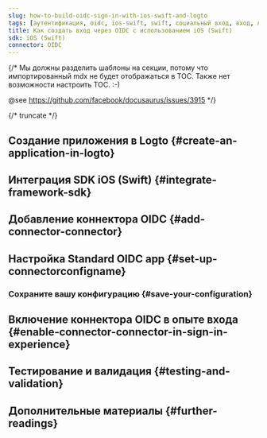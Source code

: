 ```yaml
---
slug: how-to-build-oidc-sign-in-with-ios-swift-and-logto
tags: [аутентификация, oidc, ios-swift, swift, социальный вход, вход, логин]
title: Как создать вход через OIDC с использованием iOS (Swift)
sdk: iOS (Swift)
connector: OIDC
---
```


{/*
  Мы должны разделить шаблоны на секции, потому что импортированный mdx не будет отображаться в TOC.
  Также нет возможности настроить TOC. :-)

  @see https://github.com/facebook/docusaurus/issues/3915
*/}




{/* truncate */}

<Intro connector={connector} sdk="iOS (Swift)" link="https://developer.apple.com/ios" />

## Создание приложения в Logto \{#create-an-application-in-logto}

<CreateApplication type="Native app" framework="iOS (Swift)" />

## Интеграция SDK iOS (Swift) \{#integrate-framework-sdk}

<IntegrateSdk />

## Добавление коннектора OIDC \{#add-connector-connector}

<AddSocialConnector connector={connector} framework="iOS (Swift)" />

## Настройка Standard OIDC app \{#set-up-connectorconfigname}

<ConnectorGuide />

### Сохраните вашу конфигурацию \{#save-your-configuration}

<SaveYourConfiguration connector={connector} />

## Включение коннектора OIDC в опыте входа \{#enable-connector-connector-in-sign-in-experience}

<EnableSocialConnector connector={connector} />

## Тестирование и валидация \{#testing-and-validation}

<TestingAndValidation connector={connector} sdk="iOS (Swift)" />

## Дополнительные материалы \{#further-readings}

<FurtherReadings />